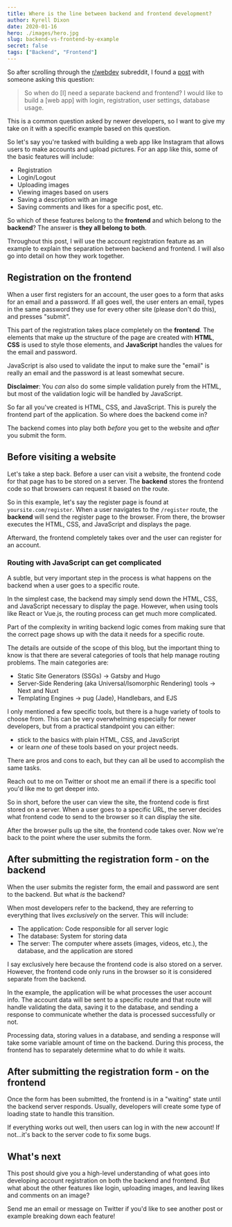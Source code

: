 ```yaml
---
title: Where is the line between backend and frontend development?
author: Kyrell Dixon
date: 2020-01-16
hero: ./images/hero.jpg
slug: backend-vs-frontend-by-example
secret: false
tags: ["Backend", "Frontend"]
---
```


So after scrolling through the [r/webdev](https://www.reddit.com/r/webdev/) subreddit, I found a [post](https://www.reddit.com/r/webdev/comments/enq1jr/explain_the_web_stack_in_lamens_terms_to_a_low/fe3jska/) with someone asking this question:

> So when do [I] need a separate backend and frontend?
> I would like to build a [web app] with login, registration, user settings, database usage.

This is a common question asked by newer developers, so I want to give my take on it with a specific example based on this question.

So let's say you're tasked with building a web app like Instagram that allows users to make accounts and upload pictures.
For an app like this, some of the basic features will include:

- Registration
- Login/Logout
- Uploading images
- Viewing images based on users
- Saving a description with an image
- Saving comments and likes for a specific post, etc.

So which of these features belong to the **frontend** and which belong to the **backend**? The answer is **they all belong to both**.

Throughout this post, I will use the account registration feature as an example to explain the separation between backend and frontend.
I will also go into detail on how they work together.

## Registration on the frontend

When a user first registers for an account, the user goes to a form that asks for an email and a password.
If all goes well, the user enters an email, types in the same password they use for every other site (please don't do this), and presses "submit".

This part of the registration takes place completely on the **frontend**.
The elements that make up the structure of the page are created with **HTML**, **CSS** is used to style those elements, and **JavaScript** handles the values for the email
and password.

JavaScript is also used to validate the input to make sure the "email" is really an email and the password is at least somewhat secure.

**Disclaimer**: You _can_ also do some simple validation purely from the HTML, but most of the validation logic will be handled by JavaScript.

So far all you've created is HTML, CSS, and JavaScript. This is purely the frontend part of the application. So where does the backend come in?

The backend comes into play both _before_ you get to the website and _after_ you submit the form.

## Before visiting a website

Let's take a step back. Before a user can visit a website, the frontend code for that page has to be stored on a server.
The **backend** stores the frontend code so that browsers can request it based on the route.

So in this example, let's say the register page is found at `yoursite.com/register`. When a user navigates to the `/register` route,
the **backend** will send the register page to the browser. From there, the browser executes the HTML, CSS, and JavaScript and displays the page.

Afterward, the frontend completely takes over and the user can register for an account.

### Routing with JavaScript can get complicated

A subtle, but very important step in the process is what happens on the backend when a user goes to a specific route.

In the simplest case, the backend may simply send down the HTML, CSS, and JavaScript necessary to display the page.
However, when using tools like React or Vue.js, the routing process can get much more complicated.

Part of the complexity in writing backend logic comes from making sure
that the correct page shows up with the data it needs for a specific route.

The details are outside of the scope of this blog, but the important thing to know
is that there are several categories of tools that help manage routing problems. The main categories are:

- Static Site Generators (SSGs) -> Gatsby and Hugo
- Server-Side Rendering (aka Universal/Isomorphic Rendering) tools -> Next and Nuxt
- Templating Engines -> pug (Jade), Handlebars, and EJS

I only mentioned a few specific tools, but there is a huge variety of tools to choose from.
This can be very overwhelming especially for newer developers, but from a practical standpoint you can either:

- stick to the basics with plain HTML, CSS, and JavaScript
- or learn _one_ of these tools based on your project needs.

There are pros and cons to each, but they can all be used to accomplish the same tasks.

Reach out to me on Twitter or shoot me an email if there is a specific tool you'd like me to get deeper into.

So in short, before the user can view the site, the frontend code is first stored on a server. When a user goes to a specific URL, the server decides what frontend code to send
to the browser so it can display the site.

After the browser pulls up the site, the frontend code takes over. Now we're back to the point where the user submits the form.

## After submitting the registration form - on the backend

When the user submits the register form, the email and password are sent to the backend. But what _is_ the backend?

When most developers refer to the backend, they are referring to everything that lives _exclusively_ on the server. This will include:

- The application: Code responsible for all server logic
- The database: System for storing data
- The server: The computer where assets (images, videos, etc.), the database, and the application are stored

I say exclusively here because the frontend code is also stored on a server.
However, the frontend code only runs in the browser so it is considered separate from the backend.

In the example, the application will be what processes the user account info. The account data will be sent to a specific route and that route will handle validating
the data, saving it to the database, and sending a response to communicate whether the data is processed successfully or not.

Processing data, storing values in a database, and sending a response will take some variable amount of time on the backend.
During this process, the frontend has to separately determine what to do while it waits.

## After submitting the registration form - on the frontend

Once the form has been submitted, the frontend is in a "waiting" state until the backend server responds.
Usually, developers will create some type of loading state to handle this transition.

If everything works out well, then users can log in with the new account! If not...it's back to the server code to fix some bugs.

## What's next

This post should give you a high-level understanding of what goes into developing account registration on both the backend and frontend.
But what about the other features like login, uploading images, and leaving likes and comments on an image?

Send me an email or message on Twitter if you'd like to see another post or example breaking down each feature!
